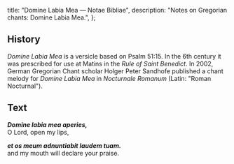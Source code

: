   title: "Domine Labia Mea — Notae Bibliae",
  description: "Notes on Gregorian chants: Domine Labia Mea.",
};

<Initial text="Domine Labia Mea" />

## History

*Domine Labia Mea* is a versicle based on Psalm 51:15. In the 6th century it was prescribed for use at Matins in the *Rule of Saint Benedict*. In 2002, German Gregorian Chant scholar Holger Peter Sandhofe published a chant melody for *Domine Labia Mea* in *Nocturnale Romanum* (Latin: "Roman Nocturnal").

## Text

***Domine labia mea aperies,***<br/>
O Lord, open my lips,

***et os meum adnuntiabit laudem tuam.***<br/>
and my mouth will declare your praise.
